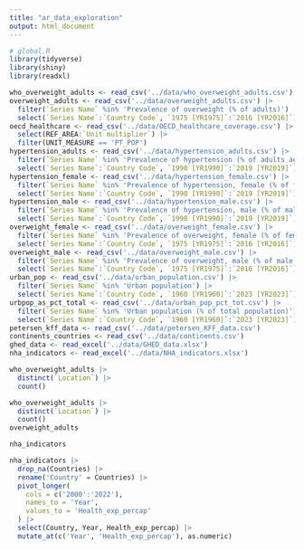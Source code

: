 ```yaml
---
title: "ar_data_exploration"
output: html_document
---
```


```r
# global.R
library(tidyverse)
library(shiny)
library(readxl)
```

```r
who_overweight_adults <- read_csv('../data/who_overweight_adults.csv')
overweight_adults <- read_csv('../data/overweight_adults.csv') |> 
  filter(`Series Name` %in% 'Prevalence of overweight (% of adults)') |> 
  select(`Series Name`:`Country Code`, `1975 [YR1975]`:`2016 [YR2016]`)
oecd_healthcare <- read_csv('../data/OECD_healthcare_coverage.csv') |> 
  select(REF_AREA:`Unit multiplier`) |> 
  filter(UNIT_MEASURE == 'PT_POP')
hypertension_adults <- read_csv('../data/hypertension_adults.csv') |> 
  filter(`Series Name` %in% 'Prevalence of hypertension (% of adults ages 30-79)') |> 
  select(`Series Name`:`Country Code`, `1990 [YR1990]`:`2019 [YR2019]`)
hypertension_female <- read_csv('../data/hypertension_female.csv') |> 
  filter(`Series Name` %in% 'Prevalence of hypertension, female (% of female adults ages 30-79)') |> 
  select(`Series Name`:`Country Code`, `1990 [YR1990]`:`2019 [YR2019]`)
hypertension_male <- read_csv('../data/hypertension_male.csv') |> 
  filter(`Series Name` %in% 'Prevalence of hypertension, male (% of male adults ages 30-79)') |> 
  select(`Series Name`:`Country Code`, `1990 [YR1990]`:`2019 [YR2019]`)
overweight_female <- read_csv('../data/overweight_female.csv') |> 
  filter(`Series Name` %in% 'Prevalence of overweight, female (% of female adults)') |> 
  select(`Series Name`:`Country Code`, `1975 [YR1975]`:`2016 [YR2016]`)
overweight_male <- read_csv('../data/overweight_male.csv') |> 
  filter(`Series Name` %in% 'Prevalence of overweight, male (% of male adults)') |> 
  select(`Series Name`:`Country Code`, `1975 [YR1975]`:`2016 [YR2016]`)
urban_pop <- read_csv('../data/urban_population.csv') |> 
  filter(`Series Name` %in% 'Urban population') |> 
  select(`Series Name`:`Country Code`, `1960 [YR1960]`:`2023 [YR2023]`)
urbpop_as_pct_total <- read_csv('../data/urban_pop_pct_tot.csv') |> 
  filter(`Series Name` %in% 'Urban population (% of total population)') |> 
  select(`Series Name`:`Country Code`, `1960 [YR1960]`:`2023 [YR2023]`)
petersen_kff_data <- read_csv('../data/petersen_KFF_data.csv')
continents_countries <- read_csv('../data/continents.csv')
ghed_data <- read_excel('../data/GHED_data.xlsx')
nha_indicators <- read_excel('../data/NHA_indicators.xlsx')
```

```r
who_overweight_adults |> 
  distinct(`Location`) |> 
  count()

who_overweight_adults |> 
  distinct(`Location`) |> 
  count()
overweight_adults
```

```r
nha_indicators
```


```r
nha_indicators |> 
  drop_na(Countries) |> 
  rename('Country' = Countries) |> 
  pivot_longer(
    cols = c('2000':'2022'),
    names_to = 'Year',
    values_to = 'Health_exp_percap'
  ) |> 
  select(Country, Year, Health_exp_percap) |> 
  mutate_at(c('Year', 'Health_exp_percap'), as.numeric)


```

```r

```








